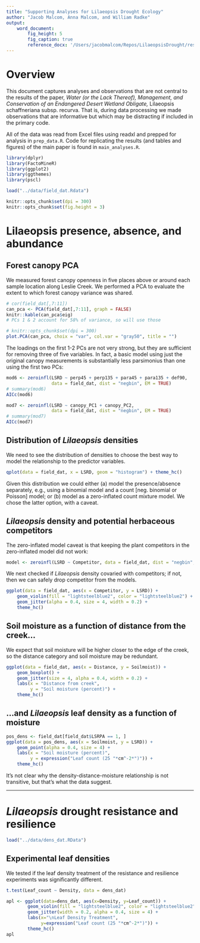 ```yaml
---
title: "Supporting Analyses for Lilaeopsis Drought Ecology"
author: "Jacob Malcom, Anna Malcom, and William Radke"
output: 
    word_document:
        fig_height: 5
        fig_caption: true
        reference_docx: '/Users/jacobmalcom/Repos/LilaeopsisDrought/results/supporting_analyses_template.docx'
---
```


# Overview
This document captures analyses and observations that are not central to the results of the paper, _Water (or the Lack Thereof), Management, and Conservation of an Endangered Desert Wetland Obligate,_ Lilaeopsis schaffneriana subsp. recurva. That is, during data processing we made observations that are informative but which may be distracting if included in the primary code.

All of the data was read from Excel files using readxl and prepped for analysis in `prep_data.R`. Code for replicating the results (and tables and figures) of the main paper is found in `main_analyses.R`.

```r
library(dplyr)
library(FactoMineR)
library(ggplot2)
library(ggthemes)
library(pscl)

load("../data/field_dat.Rdata")

knitr::opts_chunk$set(dpi = 300)
knitr::opts_chunk$set(fig.height = 3)
```

# Lilaeopsis presence, absence, and abundance

## Forest canopy PCA

We measured forest canopy openness in five places above or around each sample location along Leslie Creek. We performed a PCA to evaluate the extent to which forest canopy variance was shared.

```r
# cor(field_dat[,7:11])
can_pca <- PCA(field_dat[,7:11], graph = FALSE)
knitr::kable(can_pca$eig)
# PCs 1 & 2 account for 58% of variance, so will use those
```

```r
# knitr::opts_chunk$set(dpi = 300)
plot.PCA(can_pca, choix = "var", col.var = "gray50", title = "")
```

The loadings on the first 1-2 PCs are not very strong, but they are sufficient for removing three of five variables. In fact, a basic model using just the original canopy measurements is substantially less parsimonius than one using the first two PCs:

```r
mod6 <- zeroinfl(LSRD ~ perp45 + perp135 + para45 + para135 + def90,
                 data = field_dat, dist = "negbin", EM = TRUE)
# summary(mod6)
AICc(mod6)

mod7 <- zeroinfl(LSRD ~ canopy_PC1 + canopy_PC2,
                 data = field_dat, dist = "negbin", EM = TRUE)
# summary(mod7)
AICc(mod7)
```

## Distribution of _Lilaeopsis_ densities

We need to see the distribution of densities to choose the best way to model the relationship to the predictor variables.

```r
qplot(data = field_dat, x = LSRD, geom = "histogram") + theme_hc()
```

Given this distribution we could either (a) model the presence/absence separately, e.g., using a binomial model and a count [neg. binomial or Poisson] model; or (b) model as a zero-inflated count mixture model. We chose the latter option, with a caveat. 

## _Lilaeopsis_ density and potential herbaceous competitors

The zero-inflated model caveat is that keeping the plant competitors in the zero-inflated model did not work:

```r
model <- zeroinfl(LSRD ~ Competitor, data = field_dat, dist = "negbin", EM = TRUE)
```

We next checked if _Lilaeopsis_ density covaried with competitors; if not, then we can safely drop competitor from the models. 

```r
ggplot(data = field_dat, aes(x = Competitor, y = LSRD)) +
    geom_violin(fill = "lightsteelblue2", color = "lightsteelblue2") +
    geom_jitter(alpha = 0.4, size = 4, width = 0.2) +
    theme_hc()
```

## Soil moisture as a function of distance from the creek...

We expect that soil moisture will be higher closer to the edge of the creek, so the distance category and soil moisture may be redundant.

```r
ggplot(data = field_dat, aes(x = Distance, y = Soilmoist)) + 
    geom_boxplot() +
    geom_jitter(size = 4, alpha = 0.4, width = 0.2) +
    labs(x = "Distance from creek",
         y = "Soil moisture (percent)") +
    theme_hc()
```

## ...and _Lilaeopsis_ leaf density as a function of moisture

```r
pos_dens <- field_dat[field_dat$LSRPA == 1, ]
ggplot(data = pos_dens, aes(x = Soilmoist, y = LSRD)) +
    geom_point(alpha = 0.4, size = 4) +
    labs(x = "Soil moisture (percent)",
         y = expression("Leaf count (25 "*cm^-2*")")) +
    theme_hc()
```

It's not clear why the density-distance-moisture relationship is not transitive, but that's what the data suggest.

--------

# _Lilaeopsis_ drought resistance and resilience

```r
load("../data/dens_dat.RData")
```

## Experimental leaf densities

We tested if the leaf density treatment of the resistance and resilience experiments was significantly different.

```r
t.test(Leaf_count ~ Density, data = dens_dat)
```

```r
apl <- ggplot(data=dens_dat, aes(x=Density, y=Leaf_count)) +
        geom_violin(fill = "lightsteelblue2", color = "lightsteelblue2") +
        geom_jitter(width = 0.2, alpha = 0.4, size = 4) +
        labs(x="\nLeaf Density Treatment",
             y=expression("Leaf count (25 "*cm^-2*")")) +
        theme_hc()
apl
```





















